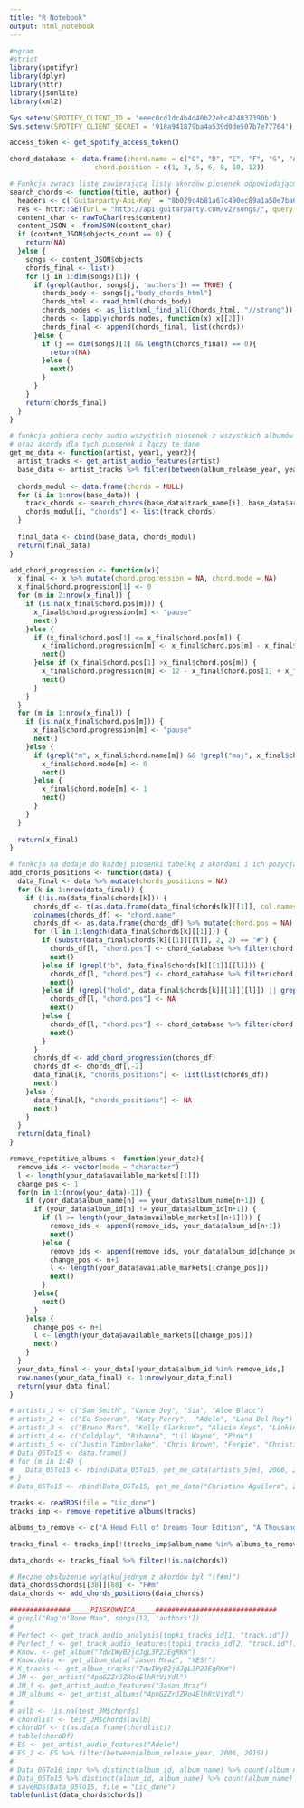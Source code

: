 ```yaml
---
title: "R Notebook"
output: html_notebook
---
```


```r
#ngram
#strict
library(spotifyr)
library(dplyr)
library(httr)
library(jsonlite)
library(xml2)

Sys.setenv(SPOTIFY_CLIENT_ID = 'eeec0cd1dc4b4d40b22ebc424837390b')
Sys.setenv(SPOTIFY_CLIENT_SECRET = '918a941879ba4a539d0de507b7e77764')

access_token <- get_spotify_access_token()
```

```r
chord_database <- data.frame(chord.name = c("C", "D", "E", "F", "G", "A", "B"),
                     chord.position = c(1, 3, 5, 6, 8, 10, 12))

# Funkcja zwraca listę zawierającą listy akordów piosenek odpowiadającm 
search_chords <- function(title, author) {
  headers <- c(`Guitarparty-Api-Key` = "8b029c4b81a67c490ec89a1a50e7ba6bf720e909")
  res <- httr::GET(url = "http://api.guitarparty.com/v2/songs/", query = list(query = title), add_headers(headers))
  content_char <- rawToChar(res$content)
  content_JSON <- fromJSON(content_char)
  if (content_JSON$objects_count == 0) {
    return(NA)
  }else {
    songs <- content_JSON$objects
    chords_final <- list()
    for (j in 1:dim(songs)[1]) {
      if (grepl(author, songs[j, 'authors']) == TRUE) {
        chords_body <- songs[j,"body_chords_html"]
        Chords_html <- read_html(chords_body)
        chords_nodes <- as_list(xml_find_all(Chords_html, "//strong"))
        chords <- lapply(chords_nodes, function(x) x[[2]])
        chords_final <- append(chords_final, list(chords))
      }else {
        if (j == dim(songs)[1] && length(chords_final) == 0){
          return(NA)
        }else {
          next()
        }
      }
    }
    return(chords_final)
  }
}

# funkcja pobiera cechy audio wszystkich piosenek z wszystkich albumów danego artysty
# oraz akordy dla tych piosenek i łączy te dane
get_me_data <- function(artist, year1, year2){
  artist_tracks <- get_artist_audio_features(artist)
  base_data <- artist_tracks %>% filter(between(album_release_year, year1, year2)) %>% select(artist_id, artist_name, album_id,                         album_name, album_type, album_release_date, album_release_year, album_release_date_precision, track_id,                                  track_name, disc_number, track_number, available_markets, is_local,   duration_ms, danceability, energy,                                 loudness, speechiness,  acousticness, instrumentalness, liveness, valence, tempo, key, mode, key_name, mode_name,                        key_mode)
  
  chords_modul <- data.frame(chords = NULL)
  for (i in 1:nrow(base_data)) {
    track_chords <- search_chords(base_data$track_name[i], base_data$artist_name[i])
    chords_modul[i, "chords"] <- list(track_chords)
  }
  
  final_data <- cbind(base_data, chords_modul)
  return(final_data)
}

add_chord_progression <- function(x){
  x_final <- x %>% mutate(chord.progression = NA, chord.mode = NA)
  x_final$chord.progression[1] <- 0
  for (m in 2:nrow(x_final)) {
    if (is.na(x_final$chord.pos[m])) {
      x_final$chord.progression[m] <- "pause"
      next()
    }else {
      if (x_final$chord.pos[1] <= x_final$chord.pos[m]) {
        x_final$chord.progression[m] <- x_final$chord.pos[m] - x_final$chord.pos[1]
        next()
      }else if (x_final$chord.pos[1] >x_final$chord.pos[m]) {
        x_final$chord.progression[m] <- 12 - x_final$chord.pos[1] + x_final$chord.pos[m]
        next()
      }
    }
  }
  for (m in 1:nrow(x_final)) {
    if (is.na(x_final$chord.pos[m])) {
      x_final$chord.progression[m] <- "pause"
      next()
    }else {
      if (grepl("m", x_final$chord.name[m]) && !grepl("maj", x_final$chord.name[m])) {
        x_final$chord.mode[m] <- 0
        next()
      }else {
        x_final$chord.mode[m] <- 1
        next()
      }
    }
  }
  
  return(x_final)
}

# funkcja na dodaje do każdej piosenki tabelkę z akordami i ich pozycjami na pięciolinii
add_chords_positions <- function(data) {
  data_final <- data %>% mutate(chords_positions = NA)
  for (k in 1:nrow(data_final)) {
    if (!is.na(data_final$chords[k])) {
      chords_df <- t(as.data.frame(data_final$chords[k][[1]], col.names = 1:length(data_final$chords[k][[1]])))
      colnames(chords_df) <- "chord.name"
      chords_df <- as.data.frame(chords_df) %>% mutate(chord.pos = NA)
      for (l in 1:length(data_final$chords[k][[1]])) {
        if (substr(data_final$chords[k][[1]][[l]], 2, 2) == "#") {
          chords_df[l, "chord.pos"] <- chord_database %>% filter(chord.name == substr(data_final$chords[k][[1]][[l]], 1, 1)) %>%                                         select(chord.position) +1
          next()
        }else if (grepl("b", data_final$chords[k][[1]][[l]])) {
          chords_df[l, "chord.pos"] <- chord_database %>% filter(chord.name == substr(data_final$chords[k][[1]][[l]], 1, 1)) %>%                                         select(chord.position) -1
          next()
        }else if (grepl("hold", data_final$chords[k][[1]][[l]]) || grepl("pause", data_final$chords[k][[1]][[l]])) {
          chords_df[l, "chord.pos"] <- NA
          next()
        }else {
          chords_df[l, "chord.pos"] <- chord_database %>% filter(chord.name == substr(data_final$chords[k][[1]][[l]], 1, 1)) %>%                                         select(chord.position)
          next()
        }
      }
      chords_df <- add_chord_progression(chords_df)
      chords_df <- chords_df[,-2]
      data_final[k, "chords_positions"] <- list(list(chords_df))
      next()
    }else {
      data_final[k, "chords_positions"] <- NA
      next()
    }
  }
  return(data_final)
}

remove_repetitive_albums <- function(your_data){
  remove_ids <- vector(mode = "character")
  l <- length(your_data$available_markets[[1]])
  change_pos <- 1
  for(n in 1:(nrow(your_data)-1)) {
    if (your_data$album_name[n] == your_data$album_name[n+1]) {
      if (your_data$album_id[n] != your_data$album_id[n+1]) {
        if (l >= length(your_data$available_markets[[n+1]])) {
          remove_ids <- append(remove_ids, your_data$album_id[n+1])
          next()
        }else {
          remove_ids <- append(remove_ids, your_data$album_id[change_pos])
          change_pos <- n+1
          l <- length(your_data$available_markets[[change_pos]])
          next()
        }
      }else{
        next()
      }
    }else {
      change_pos <- n+1
      l <- length(your_data$available_markets[[change_pos]])
      next()
    }
  }
  your_data_final <- your_data[!your_data$album_id %in% remove_ids,]
  row.names(your_data_final) <- 1:nrow(your_data_final)
  return(your_data_final)
}
```

```r
# artists_1 <- c("Sam Smith", "Vance Joy", "Sia", "Aloe Blacc")
# artists_2 <- c("Ed Sheeran", "Katy Perry",  "Adele", "Lana Del Rey")
# artists_3 <- c("Bruno Mars", "Kelly Clarkson", "Alicia Keys", "Linkin Park")
# artists_4 <- c("Coldplay", "Rihanna", "Lil Wayne", "P!nk")
# artists_5 <- c("Justin Timberlake", "Chris Brown", "Fergie", "Christina Aguilera")
# Data_05To15 <- data.frame()
# for (m in 1:4) {
#   Data_05To15 <- rbind(Data_05To15, get_me_data(artists_5[m], 2006, 2015))
# }
# Data_05To15 <- rbind(Data_05To15, get_me_data("Christina Aguilera", 2006, 2015))

tracks <- readRDS(file = "Lic_dane")
tracks_imp <- remove_repetitive_albums(tracks)

albums_to_remove <- c("A Head Full of Dreams Tour Edition", "A Thousand Suns Live Around the World", "Dream Your Life Away (Commentary)", "Funhouse Deluxe Version", "FutureSex/LoveSounds Deluxe Edition", "Ghost Stories Live 2014", "Good Girl Gone Bad: Reloaded", "Good Girl Gone Bad: The Remixes", "Katy Perry - Teenage Dream: The Complete Confection","Live at the Bedford", "Live from Sydney", "LIVING THINGS: Acapellas and Instrumentals", "Meteora Live Around the World", "Minutes to Midnight Live Around the World", "Nissan Live Sets At Yahoo! Music", "Rated R: Remixed", "Spotify Sessions", "Talk That Talk (Edited)", "Talk That Talk (Explicit)", "Teenage Dream: The Complete Confection", "The Dutchess Deluxe", "The Hunting Party: Acapellas + Instrumentals", "Ultraviolence - Audio Commentary")

tracks_final <- tracks_imp[!(tracks_imp$album_name %in% albums_to_remove),]

data_chords <- tracks_final %>% filter(!is.na(chords))

# Ręczne obsłużenie wyjątku(jednym z akordów był "(f#m)")
data_chords$chords[[38]][88] <- "F#m"
data_chords <- add_chords_positions(data_chords)
```

```r
###############_____PIASKOWNICA_____##############################
# grepl("Rag'n'Bone Man", songs[12, 'authors'])
# 
# Perfect <- get_track_audio_analysis(topki_tracks_id[1, "track.id"])
# Perfect_f <- get_track_audio_features(topki_tracks_id[2, "track.id"])
# Know. <- get_album("7dwIWyB2jdJgL3P2JEgRKm")
# Know.data <- get_album_data("Jason Mraz", "YES!")
# K_tracks <- get_album_tracks("7dwIWyB2jdJgL3P2JEgRKm")
# JM <- get_artist("4phGZZrJZRo4ElhRtViYdl")
# JM_f <- get_artist_audio_features("Jason Mraz")
# JM_albums <- get_artist_albums("4phGZZrJZRo4ElhRtViYdl")
# 
# avlb <- !is.na(test_JM$chords)
# chordlist <- test_JM$chords[avlb]
# chordDf <- t(as.data.frame(chordlist))
# table(chordDf)
# ES <- get_artist_audio_features("Adele")
# ES_2 <- ES %>% filter(between(album_release_year, 2006, 2015))
#
# Data_06To16_impr %>% distinct(album_id, album_name) %>% count(album_name)
# Data_05To15 %>% distinct(album_id, album_name) %>% count(album_name)
# saveRDS(Data_05To15, file = "Lic_dane")
table(unlist(data_chords$chords))
```




